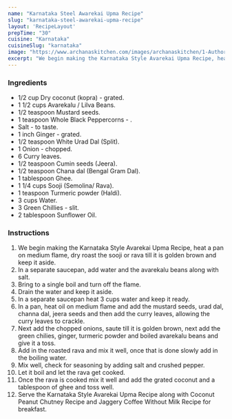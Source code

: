 ---
name: "Karnataka Steel Awarekai Upma Recipe"
slug: "karnataka-steel-awarekai-upma-recipe"
layout: 'RecipeLayout'
prepTime: "30"
cuisine: "Karnataka"
cuisineSlug: "karnataka"
image: "https://www.archanaskitchen.com/images/archanaskitchen/1-Author/sibyl_sunitha/Karnataka_Style_Avarekai_UpmaUppittu_Recipe.jpg"
excerpt: "We begin making the Karnataka Style Avarekai Upma Recipe, heat a pan on medium flame, dry roast the sooji or rava till it is golden brown and keep it aside"
---

### Ingredients

- 1/2 cup Dry coconut (kopra) - grated.
- 1 1/2 cups Avarekalu / Lilva Beans.
- 1/2 teaspoon Mustard seeds.
- 1 teaspoon Whole Black Peppercorns - .
- Salt - to taste.
- 1 inch Ginger - grated.
- 1/2 teaspoon White Urad Dal (Split).
- 1 Onion - chopped.
- 6 Curry leaves.
- 1/2  teaspoon Cumin seeds (Jeera).
- 1/2 teaspoon Chana dal (Bengal Gram Dal).
- 1 tablespoon Ghee.
- 1 1/4 cups Sooji (Semolina/ Rava).
- 1 teaspoon Turmeric powder (Haldi).
- 3 cups Water.
- 3 Green Chillies - slit.
- 2 tablespoon Sunflower Oil.

### Instructions

1. We begin making the Karnataka Style Avarekai Upma Recipe, heat a pan on medium flame, dry roast the sooji or rava till it is golden brown and keep it aside.
1. In a separate saucepan, add water and the avarekalu beans along with salt.
1. Bring to a single boil and turn off the flame.
1. Drain the water and keep it aside.
1. In a separate saucepan heat 3 cups water and keep it ready.
1. In a pan, heat oil on medium flame and add the mustard seeds, urad dal, channa dal, jeera seeds and then add the curry leaves, allowing the curry leaves to crackle.
1. Next add the chopped onions, saute till it is golden brown, next add the green chilies, ginger, turmeric powder and boiled avarekalu beans and give it a toss.
1. Add in the roasted rava and mix it well, once that is done slowly add in the boiling water.
1. Mix well, check for seasoning by adding salt and crushed pepper.
1. Let it boil and let the rava get cooked.
1. Once the rava is cooked mix it well and add the grated coconut and a tablespoon of ghee and toss well.
1. Serve the Karnataka Style Avarekai Upma Recipe along with Coconut Peanut Chutney Recipe and Jaggery Coffee Without Milk Recipe for breakfast.
